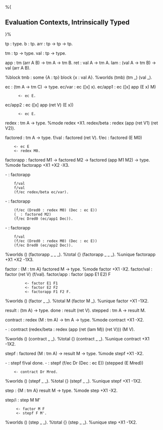 %{ 

== Evaluation Contexts, Intrinsically Typed ==

}%

tp : type.
b : tp.
arr : tp -> tp -> tp.

tm : tp -> type.
val : tp -> type.

app : tm (arr A B) -> tm A -> tm B.
ret : val A -> tm A.
lam : (val A -> tm B) -> val (arr A B).

%block tmb : some {A : tp} block {x : val A}.
%worlds (tmb) (tm _) (val _).

ec : (tm A -> tm C) -> type.
ec/var  : ec ([x] x).
ec/app1 : ec ([x] app (E x) M)
	   <- ec E.
ec/app2 : ec ([x] app (ret V) (E x))
	   <- ec E.

redex  : tm A -> type.
%mode redex +X1.
redex/beta : redex (app (ret V1) (ret V2)).

factored : tm A -> type.
f/val : factored (ret V).
f/ec  : factored (E M0)
	 <- ec E
	 <- redex M0.

factorapp : factored M1 -> factored M2 -> factored (app M1 M2) -> type.
%mode factorapp +X1 +X2 -X3.

- : factorapp
     f/val
     f/val 
     (f/ec redex/beta ec/var).

- : factorapp
     (f/ec (Dred0 : redex M0) (Dec : ec E))
     (_ : factored M2)
     (f/ec Dred0 (ec/app1 Dec)).

- : factorapp
     f/val
     (f/ec (Dred0 : redex M0) (Dec : ec E))
     (f/ec Dred0 (ec/app2 Dec)).

%worlds () (factorapp _ _ _).
%total {} (factorapp _ _ _).
%unique factorapp +X1 +X2 -1X3.

factor : {M : tm A} factored M -> type.
%mode factor +X1 -X2.
factor/val : factor (ret V) (f/val).
factor/app : factor (app E1 E2) F
	      <- factor E1 F1
	      <- factor E2 F2
	      <- factorapp F1 F2 F.
%worlds () (factor _ _).
%total M (factor M _).
%unique factor +X1 -1X2.

result  : (tm A) -> type.
done    : result (ret V).
stepped : tm A -> result M.

contract : redex (M : tm A) -> tm A -> type.
%mode contract +X1 -X2.

- : contract (redex/beta : redex (app (ret (lam M)) (ret V))) (M V).

%worlds () (contract _ _).
%total {} (contract _ _).
%unique contract +X1 -1X2.

stepf : factored (M : tm A) -> result M -> type.
%mode stepf +X1 -X2.

- : stepf f/val done.
- : stepf (f/ec Dr (Dec : ec E)) (stepped (E Mred))
     <- contract Dr Mred.

%worlds () (stepf _ _).
%total {} (stepf _ _).
%unique stepf +X1 -1X2.

step : {M : tm A} result M -> type.
%mode step +X1 -X2.

step/i : step M M'
	  <- factor M F
	  <- stepf F M'.

%worlds () (step _ _).
%total {} (step _ _).
%unique step +X1 -1X2.